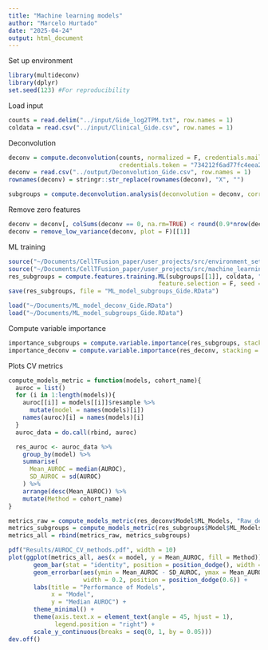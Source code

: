 ```yaml
---
title: "Machine learning models"
author: "Marcelo Hurtado"
date: "2025-04-24"
output: html_document
---
```


Set up environment
```r
library(multideconv)
library(dplyr)
set.seed(123) #For reproducibility
```

Load input
```r
counts = read.delim("../input/Gide_log2TPM.txt", row.names = 1)
coldata = read.csv("../input/Clinical_Gide.csv", row.names = 1)
```

Deconvolution
```r
deconv = compute.deconvolution(counts, normalized = F, credentials.mail = "marcelo.hurtado@inserm.fr", doParallel = T, workers = 3,
                               credentials.token = "734212f6ad77fc4eea2bdb502792f294", file_name = "Gide")
deconv = read.csv("../output/Deconvolution_Gide.csv", row.names = 1)
rownames(deconv) = stringr::str_replace(rownames(deconv), "X", "")

subgroups = compute.deconvolution.analysis(deconvolution = deconv, corr = 0.7, seed = 123, file_name = "Gide") 
```

Remove zero features
```r
deconv = deconv[, colSums(deconv == 0, na.rm=TRUE) < round(0.9*nrow(deconv)) , drop=FALSE]
deconv = remove_low_variance(deconv, plot = F)[[1]]
```

ML training
```r
source("~/Documents/CellTFusion_paper/user_projects/src/environment_set.R")
source("~/Documents/CellTFusion_paper/user_projects/src/machine_learning.R")
res_subgroups = compute.features.training.ML(subgroups[[1]], coldata, "Response", "R", metric = "AUROC", stack = F, k_folds = 5, n_rep = 20, 
                                          feature.selection = F, seed = 123, file_name = "Gide_subgroups", return = T)
save(res_subgroups, file = "ML_model_subgroups_Gide.RData")
```

```r
load("~/Documents/ML_model_deconv_Gide.RData")
load("~/Documents/ML_model_subgroups_Gide.RData")
```

Compute variable importance
```r
importance_subgroups = compute.variable.importance(res_subgroups, stacking = F, n_cores = 2)
importance_deconv = compute.variable.importance(res_deconv, stacking = F, n_cores = 2)
```

Plots CV metrics
```r
compute_models_metric = function(models, cohort_name){
  auroc = list()
  for (i in 1:length(models)){
    auroc[[i]] = models[[i]]$resample %>% 
      mutate(model = names(models)[i])
    names(auroc)[i] = names(models)[i]
  }
  auroc_data = do.call(rbind, auroc)

  res_auroc <- auroc_data %>%
    group_by(model) %>%
    summarise(
      Mean_AUROC = median(AUROC),
      SD_AUROC = sd(AUROC)
    ) %>%
    arrange(desc(Mean_AUROC)) %>%
    mutate(Method = cohort_name)
}

metrics_raw = compute_models_metric(res_deconv$Model$ML_Models, "Raw_deconvolution")
metrics_subgroups = compute_models_metric(res_subgroups$Model$ML_Models, "Subgroups_deconvolution")
metrics_all = rbind(metrics_raw, metrics_subgroups)

pdf("Results/AUROC_CV_methods.pdf", width = 10)
plot(ggplot(metrics_all, aes(x = model, y = Mean_AUROC, fill = Method)) +
       geom_bar(stat = "identity", position = position_dodge(), width = 0.6) + 
       geom_errorbar(aes(ymin = Mean_AUROC - SD_AUROC, ymax = Mean_AUROC + SD_AUROC),
                     width = 0.2, position = position_dodge(0.6)) +
       labs(title = "Performance of Models",
            x = "Model",
            y = "Median AUROC") +
       theme_minimal() +
       theme(axis.text.x = element_text(angle = 45, hjust = 1),
             legend.position = "right") +
       scale_y_continuous(breaks = seq(0, 1, by = 0.05))) 
dev.off()
```

